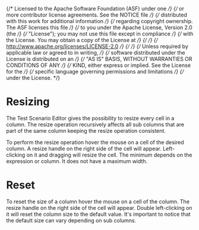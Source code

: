 {/* Licensed to the Apache Software Foundation (ASF) under one */}
{/* or more contributor license agreements. See the NOTICE file */}
{/* distributed with this work for additional information */}
{/* regarding copyright ownership. The ASF licenses this file */}
{/* to you under the Apache License, Version 2.0 (the */}
{/* "License"); you may not use this file except in compliance */}
{/* with the License. You may obtain a copy of the License at */}
{/*  */}
{/* http://www.apache.org/licenses/LICENSE-2.0 */}
{/*  */}
{/* Unless required by applicable law or agreed to in writing, */}
{/* software distributed under the License is distributed on an */}
{/* "AS IS" BASIS, WITHOUT WARRANTIES OR CONDITIONS OF ANY */}
{/* KIND, either express or implied. See the License for the */}
{/* specific language governing permissions and limitations */}
{/* under the License. */}


<Meta title="Features/Resizing" />

# Resizing

The Test Scenario Editor gives the possibility to resize every cell in a column.
The resize operation recursively affects all sub columns that are part of the same column
keeping the resize operation consistent.

To perform the resize operation hover the mouse on a cell of the desired column.
A resize handle on the right side of the cell will appear. Left-clicking on it and dragging
will resize the cell. The minimum depends on the expression or column. It does not have a maximum width.

# Reset

To reset the size of a column hover the mouse on a cell of the column.
The resize handle on the right side of the cell will appear. Double left-clicking on it will
reset the column size to the default value. It's important to notice that the default size
can vary depending on sub columns.
